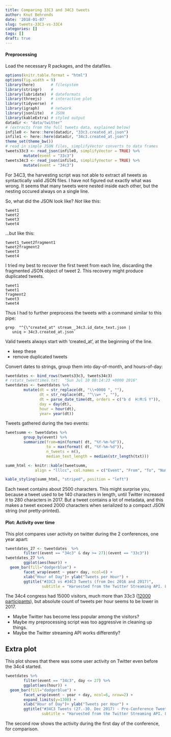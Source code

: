 ```yaml
---
title: Comparing 33C3 and 34C3 tweets
author: Knut Behrends
date: '2018-01-07'
slug: tweets-33C3-vs-33C4
categories: []
tags: []
draft: true
---
```



####  Preprocessing


Load the necessary R packages, and the datafiles. 

```r
options(knitr.table.format = "html") 
options(fig.width = 9) 
library(here)       # filesystem
library(stringr)    #
library(lubridate)  # dateformats
library(threejs)    # interactive plot
library(tidyverse)  #
library(igraph)     # network
library(jsonlite)   # JSON
library(kableExtra) # styled output
datadir <- "data/twitter"
# (extracts from the full tweets data, explained below)
infile0 <- here::here(datadir, "33c3.created_at.json")
infile1 <- here::here(datadir, "34c3.created_at.json")
theme_set(theme_bw())
# read in simple JSON files, simplifyVector converts to data frames
tweets33c3 <- read_json(infile0, simplifyVector = TRUE) %>% 
        mutate(event = "33c3")
tweets34c3 <- read_json(infile1, simplifyVector = TRUE) %>% 
        mutate(event = "34c3")
```

For 34C3, the harvesting script was not able to extract all tweets as syntactically valid JSON files. I have not figured out exactly what was wrong. It seems that many tweets were nested inside each other, but the nesting occured always on a single line. 

So, what did the JSON look like? *Not* like this:

```
tweet1
tweet2
tweet3
tweet4
```

...but like this: 

```
tweet1_tweet2fragment1
tweet2fragment2
tweet3
tweet4
```

I tried my best to recover the first tweet from each line, discarding the fragmented JSON object of tweet 2. This recovery might  produce duplicated tweets.

```
tweet1
tweet1
fragment2
tweet3
tweet4
```

Thus I had to further  preprocess the tweets with a command similar to this pipe: 

```
grep  "^{\"created_at" stream__34c3.id_date_text.json | 
   uniq > 34c3.created_at.json`
```

Valid tweets always start with 'created_at', at the beginning of the line.

 - keep these
 - remove duplicated tweets

Convert dates to strings, group them into day-of-month, and hours-of-day:

```r


tweetdates <- bind_rows(tweets33c3, tweets34c3)
# rstats_tweettimes.txt:  "Sun Jul 10 08:14:23 +0000 2016"
tweetdates <- tweetdates %>% 
        mutate(dt = str_replace(dt, "\\+0000 ", ""),
               dt = str_replace(dt, "^\\w+ ", ""),
               dt = parse_date_time(dt, orders = c("b d  H:M:S Y")),
               day = day(dt),
               hour = hour(dt), 
               year= year(dt))


```

Tweets gathered during the two events:

```r
tweetsumm <- tweetdates %>% 
        group_by(event) %>% 
        summarize(from=min(format( dt, "%Y-%m-%d")), 
                  to = max(format( dt, "%Y-%m-%d")), 
                  n_tweets = n(),
                  median_text_length = median(str_length(txt)))

summ_html <- knitr::kable(tweetsumm, 
             align = "lllcc", col.names = c("Event", "From", "To", "Num Tweets", "Median Length of text"))

kable_styling(summ_html, "striped", position = "left")
```

Each tweet contains about 2500 characters. This might surprise you, because a tweet used to be 140 characters in length, until Twitter increased it to 280 characters in 2017. But a tweet contains a lot of metadata, and this makes a tweet exceed 2000 characters when serialized to a compact JSON string (*not* pretty-printed).



#### Plot: Activity over time

This plot compares user activity on twitter during the 2 conferences, one year apart:

```r
tweetdates_27 <- tweetdates  %>%
        filter((event == "34c3" & day >= 27)|(event == "33c3")) 
tweetdates_27 %>%
        ggplot(aes(hour)) +
  geom_bar(fill="dodgerblue") +
        facet_wrap(event ~ year+ day, ncol=6) +
        xlab("Hour of Day")+ ylab("Tweets per Hour") +
        ggtitle("#33C3 vs #34C3 Tweets (from Dec 2016 and 2017)", 
                subtitle = "Harvested from the Twitter Streaming API. Local Time Zone: Central European Time.")
```

The 34c4 congress had 15000 visitors, much more than 33c3 ([12000 participants](https://de.wikipedia.org/wiki/Chaos_Communication_Congress#Kongress-Mottos_und_Veranstaltungsorte_1984_bis_heute)), but absolute count of tweets per hour seems to be lower in 2017. 

- Maybe Twitter has become less popular among the visitors? 
- Maybe my preprocessing script was too aggressive in cleaning up things.
- Maybe the Twitter streaming API works differently?

## Extra plot

This plot shows that there was some user activity on Twitter even before the 34c4 started.

```r

tweetdates %>%
        filter(event == "34c3", day <= 27) %>% 
        ggplot(aes(hour)) +
  geom_bar(fill="dodgerblue") +
        facet_wrap(event ~ year + day, ncol=6, nrow=2) +
        expand_limits(y=1300) +
        xlab("Hour of Day")+ ylab("Tweets per Hour") +
        ggtitle("#34C3 Tweets (27.-30. Dec 2017) - Pre-Conference Tweets", 
                subtitle = "Harvested from the Twitter Streaming API. Local Time Zone: Central European Time.")
```

The second row shows the activity during the first day of the conference, for comparison.
